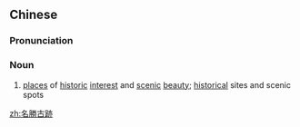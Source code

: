 {{also|名勝古迹|名胜古迹}}
==Chinese==
{{zh-forms|s=名胜古迹|t2=名勝古蹟|t3=名勝古迹|type=22}}

===Pronunciation===
{{zh-pron
|m=míngshèng gǔ跡
|c=ming4 sing3 gu2 zik1
|cat=n
}}

===Noun===
{{zh-noun}}

# [[places]] of [[historic]] [[interest]] and [[scenic]] [[beauty]]; [[historical]] sites and scenic spots

[[zh:名勝古跡]]